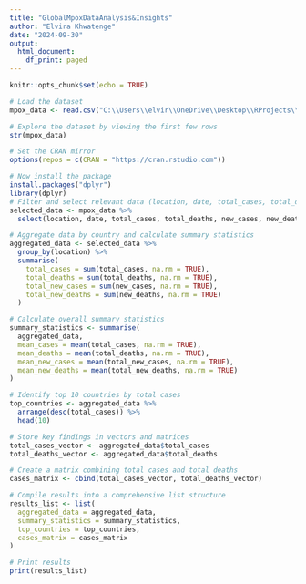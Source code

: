 ---
title: "GlobalMpoxDataAnalysis&Insights"
author: "Elvira Khwatenge"
date: "2024-09-30"
output:
  html_document:
    df_print: paged
---

```{r setup, include=FALSE}
knitr::opts_chunk$set(echo = TRUE)
```


```{r load}
# Load the dataset
mpox_data <- read.csv("C:\\Users\\elvir\\OneDrive\\Desktop\\RProjects\\mpox\\owid-monkeypox-data.csv\\owid-monkeypox-data.csv")
```

```{r}
# Explore the dataset by viewing the first few rows
str(mpox_data)
```
```{r}
# Set the CRAN mirror
options(repos = c(CRAN = "https://cran.rstudio.com"))

# Now install the package
install.packages("dplyr")
library(dplyr)
# Filter and select relevant data (location, date, total_cases, total_deaths, new_cases, new_deaths)
selected_data <- mpox_data %>%
  select(location, date, total_cases, total_deaths, new_cases, new_deaths)
```

```{r}
# Aggregate data by country and calculate summary statistics
aggregated_data <- selected_data %>%
  group_by(location) %>%
  summarise(
    total_cases = sum(total_cases, na.rm = TRUE),
    total_deaths = sum(total_deaths, na.rm = TRUE),
    total_new_cases = sum(new_cases, na.rm = TRUE),
    total_new_deaths = sum(new_deaths, na.rm = TRUE)
  )
```

```{r}
# Calculate overall summary statistics
summary_statistics <- summarise(
  aggregated_data,
  mean_cases = mean(total_cases, na.rm = TRUE),
  mean_deaths = mean(total_deaths, na.rm = TRUE),
  mean_new_cases = mean(total_new_cases, na.rm = TRUE),
  mean_new_deaths = mean(total_new_deaths, na.rm = TRUE)
)
```

```{r}
# Identify top 10 countries by total cases
top_countries <- aggregated_data %>%
  arrange(desc(total_cases)) %>%
  head(10)
```

```{R}
# Store key findings in vectors and matrices
total_cases_vector <- aggregated_data$total_cases
total_deaths_vector <- aggregated_data$total_deaths
```

```{r}
# Create a matrix combining total cases and total deaths
cases_matrix <- cbind(total_cases_vector, total_deaths_vector)
```

```{r}
# Compile results into a comprehensive list structure
results_list <- list(
  aggregated_data = aggregated_data,
  summary_statistics = summary_statistics,
  top_countries = top_countries,
  cases_matrix = cases_matrix
)
```

```{r}
# Print results
print(results_list)
```

